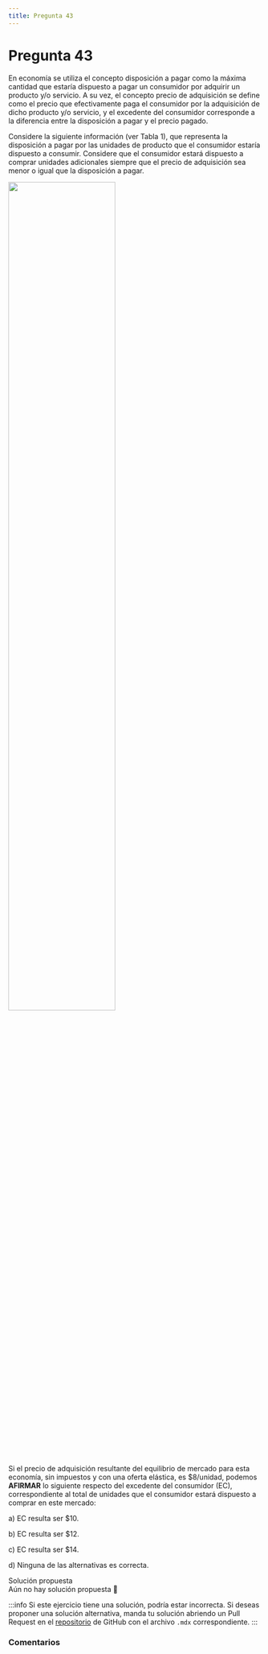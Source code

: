 ```yaml
---
title: Pregunta 43
---
```



# Pregunta 43

En economía se utiliza el concepto disposición a pagar como la máxima cantidad que estaría
dispuesto a pagar un consumidor por adquirir un producto y/o servicio. A su vez, el concepto precio
de adquisición se define como el precio que efectivamente paga el consumidor por la adquisición
de dicho producto y/o servicio, y el excedente del consumidor corresponde a la diferencia entre la
disposición a pagar y el precio pagado.

Considere la siguiente información (ver Tabla 1), que representa la disposición a pagar por las
unidades de producto que el consumidor estaría dispuesto a consumir. Considere que el consumidor
estará dispuesto a comprar unidades adicionales siempre que el precio de adquisición sea menor o
igual que la disposición a pagar.

<Image
  src="engineering/economics/exercises/2025-2/p43/image.png"
  width="65%"
/>

Si el precio de adquisición resultante del equilibrio de mercado para esta economía, sin impuestos
y con una oferta elástica, es $8/unidad, podemos **AFIRMAR** lo siguiente respecto del excedente del
consumidor (EC), correspondiente al total de unidades que el consumidor estará dispuesto a
comprar en este mercado:

a) EC resulta ser \$10.

b) EC resulta ser \$12.

c) EC resulta ser \$14.

d) Ninguna de las alternativas es correcta.

<MDXDetails>
<summary>Solución propuesta</summary>

<div className="exercise">
Aún no hay solución propuesta 🥲
</div>

:::info
Si este ejercicio tiene una solución, podría estar incorrecta. Si deseas proponer una solución alternativa, manda tu solución abriendo
un Pull Request en el [repositorio](https://github.com/crow-rojas/apuntes-fundamentals/pulls) de GitHub con el archivo
`.mdx` correspondiente.
:::

</MDXDetails>

### Comentarios

<Disqus
  url="https://crow-rojas.github.io/apuntes-fundamentals/docs/mathematics/calculus-1-2-3/exercises/2019-2/p01"
  identifier="docs/mathematics/calculus-1-2-3/exercises/2019-2/p01"
  title="2019-2 Cálculo I, II y III - Pregunta 01"
/>
